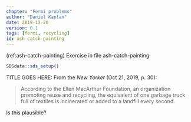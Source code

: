 ```yaml
---
chapter: "Fermi problems"
author: "Daniel Kaplan"
date: 2019-12-20 
version: 0.1
tags: [fermi, recycling]
id: ash-catch-painting 
---
```


(ref:ash-catch-painting) Exercise in file ash-catch-painting

```r
SDSdata::sds_setup()
```

TITLE GOES HERE: From the *New Yorker* (Oct 21, 2019, p. 30):

> According to the Ellen MacArthur Foundation, an organization promoting reuse and recycling, the equivalent of one garbage truck full of textiles is incinerated or added to a landfill every second.

Is this plausible? 

